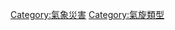 {{Commonscat|Extratropical cyclones}}
{{catmore}}

[[Category:氣象災害|Category:氣象災害]]
[[Category:氣旋類型|Category:氣旋類型]]